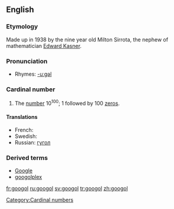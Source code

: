 ==English==

===Etymology===
Made up in 1938 by the nine year old Milton Sirrota, the nephew of mathematician [[w:Edward Kasner|Edward Kasner]].

===Pronunciation===
*Rhymes: [[Rhymes:English:-uːɡəl|-uːɡəl]]

===Cardinal number===
{{wikipedia}}
{{en-noun}}

# The [[number]] 10<sup>100</sup>; 1 followed by 100 [[zero]]s.

====Translations====
{{top}}
* French: {{t+|fr|gogol|m}}
* Swedish: {{t+|sv|googol|c}}
* Russian: [[гугол]]
{{bottom}}

===Derived terms===
*[[Google]]
*[[googolplex]]

[[Category:Cardinal numbers]]

[[fr:googol]]
[[ru:googol]]
[[sv:googol]]
[[tr:googol]]
[[zh:googol]]